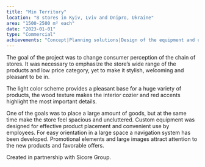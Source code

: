 ```yaml
---
title: "Min Territory"
location: "8 stores in Kyiv, Lviv and Dnipro, Ukraine"
area: "1500-2500 m² each"
date: "2023-01-01"
type: "Commercial"
achievements: "Concept|Planning solutions|Design of the equipment and unique elements|3d visualization|Drawings|Visual communication|Specification of materials and equipment|Supervision"
---
```


The goal of the project was to change consumer perception of the chain of stores. It was necessary to emphasize the store’s wide range of the products and low price category, yet to make it stylish, welcoming and pleasant to be in.

The light color scheme provides a pleasant base for a huge variety of products, the wood texture makes the interior cozier and red accents highlight the most important details.

One of the goals was to place a large amount of goods, but at the same time make the store feel spacious and uncluttered. Custom equipment was designed for effective product placement and convenient use by employees.
For easy orientation in a large space a navigation system has been developed.
Promotional elements and large images attract attention to the new products and favorable offers.

Created in partnership with Sicore Group.
